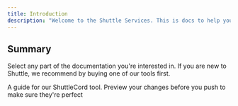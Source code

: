 ```yaml
---
title: Introduction
description: "Welcome to the Shuttle Services. This is docs to help you with questions you have."
---
```


## Summary

Select any part of the documentation you're interested in. If you are new to Shuttle, we recommend by buying one of our tools first.

<CardGroup cols={2}>
  <Card
    title="ShuttleCord"
    icon="screwdriver-wrench"
    href="https://docs.shuttle.rip/shuttlecord"
  >
    A guide for our ShuttleCord tool.
  </Card>
  <Card
    title="Preview Changes"
    icon="image"
    href="/docs/development"
  >
    Preview your changes before you push to make sure they're perfect
  </Card>
</CardGroup>
